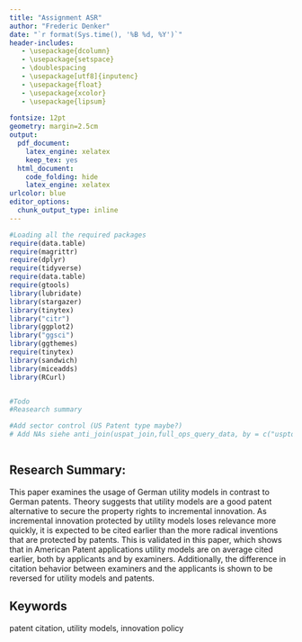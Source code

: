 ```yaml
---
title: "Assignment ASR"
author: "Frederic Denker"
date: "`r format(Sys.time(), '%B %d, %Y')`"
header-includes:
   - \usepackage{dcolumn}
   - \usepackage{setspace}
   - \doublespacing
   - \usepackage[utf8]{inputenc}
   - \usepackage{float}
   - \usepackage{xcolor}
   - \usepackage{lipsum}
   
fontsize: 12pt
geometry: margin=2.5cm
output:
  pdf_document:
    latex_engine: xelatex
    keep_tex: yes
  html_document:
    code_folding: hide
    latex_engine: xelatex
urlcolor: blue
editor_options:
  chunk_output_type: inline
---
```


```r
#Loading all the required packages
require(data.table)
require(magrittr)
require(dplyr)
require(tidyverse)
require(data.table)
require(gtools)
library(lubridate)
library(stargazer)
library(tinytex)
library("citr")
library(ggplot2)
library("ggsci")
library(ggthemes)
require(tinytex)
library(sandwich)
library(miceadds)
library(RCurl)


#Todo
#Reasearch summary

#Add sector control (US Patent type maybe?)
# Add NAs siehe anti_join(uspat_join,full_ops_query_data, by = c("uspto_fp_number_f_joining" = "ops_int_pat_number")))
```


``` r


```

## Research Summary:

This paper examines the usage of German utility models in contrast to German patents. Theory suggests that utility models are a good patent alternative to secure the property rights to incremental innovation. As incremental innovation protected by utility models loses relevance more quickly, it is expected to be cited earlier than the more radical inventions that are protected by patents. This is validated in this paper, which shows that in American Patent applications utility models are on average cited earlier, both by applicants and by examiners. Additionally, the difference in citation behavior between examiners and the applicants is shown to be reversed for utility models and patents.

## Keywords
patent citation, utility models, innovation policy

\newpage